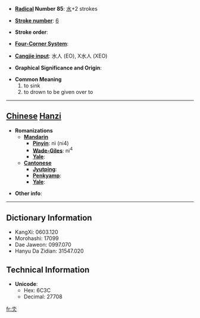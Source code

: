 * '''[[Wiktionary:Chinese radical index| Radical]] Number 85''': [[Wiktionary:Chinese radical index 水|水]]+2 strokes

* '''[[Wiktionary:Chinese total strokes index|Stroke number]]''': [[Wiktionary:Chinese total strokes index 6|6]]

* '''Stroke order''': 

* '''[[Wiktionary:Chinese four corner index|Four-Corner System]]''': 

* '''[[Wiktionary:Chinese Cangjie index|Cangjie input]]''': 水人 (EO), X水人 (XEO)

* '''Graphical Significance and Origin''': 

* '''Common Meaning'''
*#to sink
*# to drown to be given over to


----

== [[Chinese]] [[Hanzi]] ==

* '''Romanizations'''
** '''[[Mandarin]]'''
*** '''[[Pinyin]]''': nì (ni4)
*** '''[[Wade-Giles]]''': ni<sup>4</sup>
*** '''[[Yale]]''': 
** '''[[Cantonese]]'''
*** '''[[Jyutping]]''':
*** '''[[Penkyamp]]''': 
*** '''[[Yale]]''': 

* '''Other info''': 

----

== Dictionary Information ==

* KangXi: 0603.120
* Morohashi: 17099
* Dae Jaweon: 0997.070
* Hanyu Da Zidian: 31547.020

== Technical Information ==

* '''Unicode''':
** Hex: 6C3C
** Decimal: 27708

[[fr:氼]]